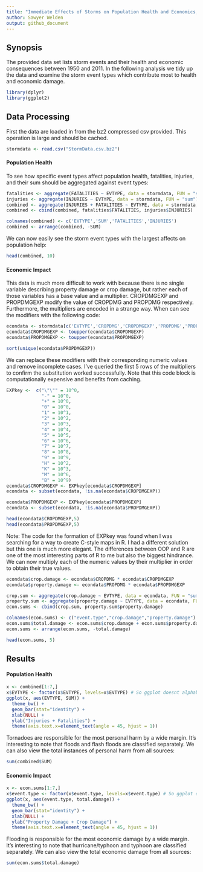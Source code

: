 ```yaml
---
title: "Immediate Effects of Storms on Population Health and Economics, 1950 - 2011"
author: Sawyer Welden
output: github_document
---
```


## Synopsis

The provided data set lists storm events and their health and economic consequences between 1950 and 2011. In the following analysis we tidy up the data and examine the storm event types which contribute most to health and economic damage.

```r
library(dplyr)
library(ggplot2)
```

## Data Processing

First the data are loaded in from the bz2 compressed csv provided. This operation is large and should be cached.

```r
stormdata <- read.csv("StormData.csv.bz2")
```

#### Population Health

To see how specific event types affect population health, fatalities, injuries, and their sum should be aggregated against event types:

```r
fatalities <- aggregate(FATALITIES ~ EVTYPE, data = stormdata, FUN = "sum")
injuries <- aggregate(INJURIES ~ EVTYPE, data = stormdata, FUN = "sum")
combined <- aggregate(INJURIES + FATALITIES ~ EVTYPE, data = stormdata, FUN = "sum")
combined <- cbind(combined, fatalities$FATALITIES, injuries$INJURIES)

colnames(combined) <- c('EVTYPE','SUM','FATALITIES','INJURIES')
combined <- arrange(combined, -SUM)
```

We can now easily see the storm event types with the largest affects on population help:

```r
head(combined, 10)
```

#### Economic Impact

This data is much more difficult to work with because there is no single variable describing property damage or crop damage, but rather each of those variables has a base value and a multiplier. CROPDMGEXP and PROPDMGEXP modify the value of CROPDMG and PROPDMG respectively. Furthermore, the multipliers are encoded in a strange way. When can see the modifiers with the following code:

```r
econdata <- stormdata[c('EVTYPE','CROPDMG','CROPDMGEXP','PROPDMG','PROPDMGEXP')]
econdata$CROPDMGEXP <- toupper(econdata$CROPDMGEXP)
econdata$PROPDMGEXP <- toupper(econdata$PROPDMGEXP)

sort(unique(econdata$PROPDMGEXP))

```

We can replace these modifiers with their corresponding numeric values and remove incomplete cases. I've queried the first 5 rows of the multipliers to confirm the substitution worked successfully. Note that this code block is computationally expensive and benefits from caching.

```r
EXPkey <-  c("\"\"" = 10^0,
             "-" = 10^0, 
             "+" = 10^0,
             "0" = 10^0,
             "1" = 10^1,
             "2" = 10^2,
             "3" = 10^3,
             "4" = 10^4,
             "5" = 10^5,
             "6" = 10^6,
             "7" = 10^7,
             "8" = 10^8,
             "9" = 10^9,
             "H" = 10^2,
             "K" = 10^3,
             "M" = 10^6,
             "B" = 10^9)
econdata$CROPDMGEXP <- EXPkey[econdata$CROPDMGEXP]
econdata <- subset(econdata, !is.na(econdata$CROPDMGEXP))

econdata$PROPDMGEXP <- EXPkey[econdata$PROPDMGEXP]
econdata <- subset(econdata, !is.na(econdata$PROPDMGEXP))

head(econdata$CROPDMGEXP,5)
head(econdata$PROPDMGEXP,5)
```

Note: The code for the formation of EXPkey was found when I was searching for a way to create C-style maps in R. I had a different solution but this one is much more elegant. The differences between OOP and R are one of the most interesting parts of R to me but also the biggest hindrance.
We can now multiply each of the numeric values by their multiplier in order to obtain their true values.

```r
econdata$crop.damage <- econdata$CROPDMG * econdata$CROPDMGEXP
econdata$property.damage <- econdata$PROPDMG * econdata$PROPDMGEXP

crop.sum <- aggregate(crop.damage ~ EVTYPE, data = econdata, FUN = "sum")
property.sum <- aggregate(property.damage ~ EVTYPE, data = econdata, FUN = "sum")
econ.sums <- cbind(crop.sum, property.sum$property.damage)

colnames(econ.sums) <- c("event.type","crop.damage","property.damage")
econ.sums$total.damage <- econ.sums$crop.damage + econ.sums$property.damage
econ.sums <- arrange(econ.sums, -total.damage)

head(econ.sums, 5)
```

## Results

#### Population Health
```r
x <- combined[1:7,]
x$EVTYPE <- factor(x$EVTYPE, levels=x$EVTYPE) # So ggplot doesnt alphabatize x-axis 
ggplot(x, aes(EVTYPE, SUM)) + 
  theme_bw() +
  geom_bar(stat="identity") + 
  xlab(NULL) +
  ylab("Injuries + Fatalities") +
  theme(axis.text.x=element_text(angle = 45, hjust = 1))
```

Tornadoes are responsible for the most personal harm by a wide margin. It's interesting to note that floods and flash floods are classified separately. We can also view the total instances of personal harm from all sources:

```r
sum(combined$SUM)
```

#### Economic Impact

```r
x <- econ.sums[1:7,]
x$event.type <- factor(x$event.type, levels=x$event.type) # So ggplot doesnt alphabatize x-axis 
ggplot(x, aes(event.type, total.damage)) + 
  theme_bw() +
  geom_bar(stat="identity") + 
  xlab(NULL) +
  ylab("Property Damage + Crop Damage") +
  theme(axis.text.x=element_text(angle = 45, hjust = 1))
```

Flooding is responsible for the most economic damage by a wide margin. It's interesting to note that hurricane/typhoon and typhoon are classified separately. We can also view the total economic damage from all sources:

```r
sum(econ.sums$total.damage)
```
